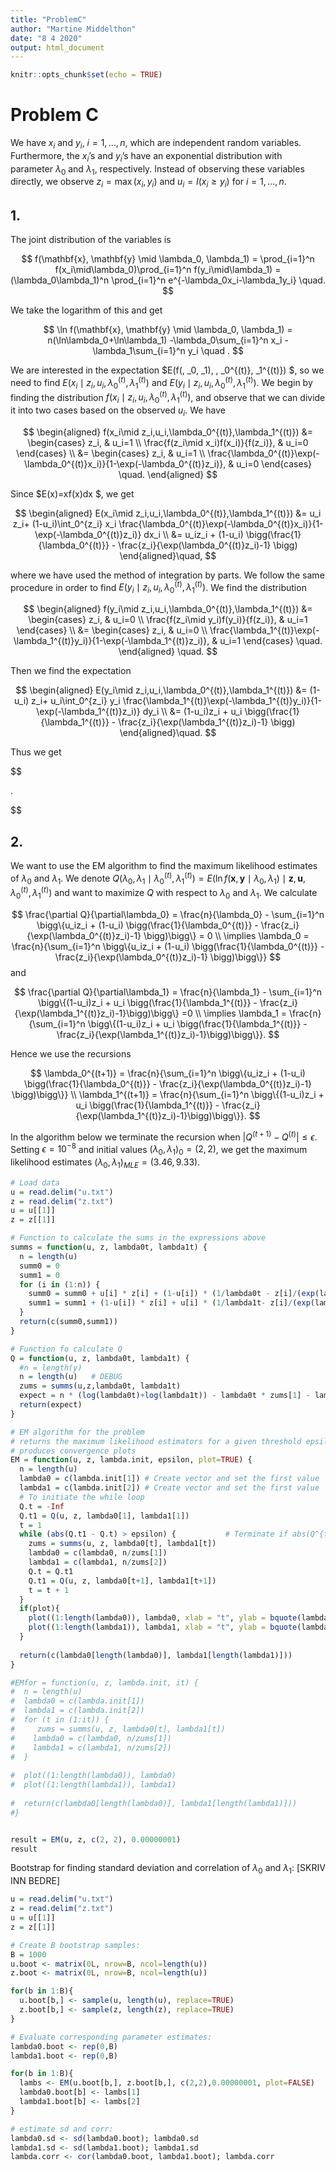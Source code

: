 ```yaml
---
title: "ProblemC"
author: "Martine Middelthon"
date: "8 4 2020"
output: html_document
---
```


```r
knitr::opts_chunk$set(echo = TRUE)
```

# Problem C

We have $x_i$ and $y_i$, $i=1,\ldots,n$, which are independent random variables. Furthermore, the $x_i$'s and $y_i$'s have an exponential distribution with parameter $\lambda_0$ and $\lambda_1$, respectively. Instead of observing these variables directly, we observe $z_i=\max(x_i,y_i)$ and $u_i=I(x_i\geq y_i)$ for $i=1,\ldots,n$.

## 1.

The joint distribution of the variables is

$$
  f(\mathbf{x}, \mathbf{y} \mid \lambda_0, \lambda_1) = \prod_{i=1}^n f(x_i\mid\lambda_0)\prod_{i=1}^n f(y_i\mid\lambda_1) = (\lambda_0\lambda_1)^n \prod_{i=1}^n e^{-\lambda_0x_i-\lambda_1y_i} \quad.
$$

We take the logarithm of this and get

$$
  \ln f(\mathbf{x}, \mathbf{y} \mid \lambda_0, \lambda_1) = n(\ln\lambda_0+\ln\lambda_1) -\lambda_0\sum_{i=1}^n x_i -\lambda_1\sum_{i=1}^n y_i \quad . 
$$

We are interested in the expectation $E(\ln f(\mathbf{x}, \mathbf{y} \mid \lambda_0, \lambda_1)\mid \mathbf{z}, \mathbf{u}, \lambda_0^{(t)}, \lambda_1^{(t)}) $, so we need to find $E(x_i\mid z_i,u_i,\lambda_0^{(t)},\lambda_1^{(t)})$ and $E(y_i\mid z_i,u_i,\lambda_0^{(t)},\lambda_1^{(t)})$.
We begin by finding the distribution $f(x_i\mid z_i,u_i,\lambda_0^{(t)},\lambda_1^{(t)})$, and observe that we can divide it into two cases based on the observed $u_i$. We have

$$
\begin{aligned}
  f(x_i\mid z_i,u_i,\lambda_0^{(t)},\lambda_1^{(t)}) &= \begin{cases} z_i, & u_i=1 \\ \frac{f(z_i\mid x_i)f(x_i)}{f(z_i)}, & u_i=0 \end{cases} \\
  &= \begin{cases} z_i, & u_i=1 \\ \frac{\lambda_0^{(t)}\exp(-\lambda_0^{(t)}x_i)}{1-\exp(-\lambda_0^{(t)}z_i)}, & u_i=0 \end{cases} \quad.
\end{aligned}
$$

Since $E(x)=\int xf(x)dx $, we get

$$
\begin{aligned}
  E(x_i\mid z_i,u_i,\lambda_0^{(t)},\lambda_1^{(t)}) &= u_i z_i+ (1-u_i)\int_0^{z_i} x_i \frac{\lambda_0^{(t)}\exp(-\lambda_0^{(t)}x_i)}{1-\exp(-\lambda_0^{(t)}z_i)} dx_i \\
  &= u_iz_i + (1-u_i) \bigg(\frac{1}{\lambda_0^{(t)}} - \frac{z_i}{\exp(\lambda_0^{(t)}z_i)-1} \bigg)
\end{aligned}\quad,
$$

where we have used the method of integration by parts.
We follow the same procedure in order to find $E(y_i\mid z_i,u_i,\lambda_0^{(t)},\lambda_1^{(t)})$. We find the distribution

$$
  \begin{aligned}
  f(y_i\mid z_i,u_i,\lambda_0^{(t)},\lambda_1^{(t)}) &= \begin{cases} z_i, & u_i=0 \\ \frac{f(z_i\mid y_i)f(y_i)}{f(z_i)}, & u_i=1 \end{cases} \\
  &= \begin{cases} z_i, & u_i=0 \\ \frac{\lambda_1^{(t)}\exp(-\lambda_1^{(t)}y_i)}{1-\exp(-\lambda_1^{(t)}z_i)}, & u_i=1 \end{cases} \quad.
\end{aligned} \quad.
$$

Then we find the expectation

$$
\begin{aligned}
  E(y_i\mid z_i,u_i,\lambda_0^{(t)},\lambda_1^{(t)}) &= (1-u_i) z_i+ u_i\int_0^{z_i} y_i \frac{\lambda_1^{(t)}\exp(-\lambda_1^{(t)}y_i)}{1-\exp(-\lambda_1^{(t)}z_i)} dy_i \\
  &= (1-u_i)z_i + u_i \bigg(\frac{1}{\lambda_1^{(t)}} - \frac{z_i}{\exp(\lambda_1^{(t)}z_i)-1} \bigg)
\end{aligned}\quad.
$$

Thus we get

$$
\begin{aligned}
  E(\ln f(\mathbf{x}, \mathbf{y} \mid \lambda_0, \lambda_1)\mid \mathbf{z}, \mathbf{u}, \lambda_0^{(t)}, \lambda_1^{(t)})
  &= E\bigg(n(\ln\lambda_0+\ln\lambda_1) -\lambda_0\sum_{i=1}^n x_i -\lambda_1\sum_{i=1}^n y_i\bigg) \\
  &= n(\ln\lambda_0+\ln\lambda_1) -\lambda_0\sum_{i=1}^n E(x_i\mid z_i,u_i,\lambda_0^{(t)},\lambda_1^{(t)}) -\lambda_1\sum_{i=1}^n E(y_i\mid z_i,u_i,\lambda_0^{(t)},\lambda_1^{(t)}) \\
  &= n(\ln\lambda_0+\ln\lambda_1) -\lambda_0\sum_{i=1}^n \bigg\{u_iz_i + (1-u_i) \bigg(\frac{1}{\lambda_0^{(t)}} - \frac{z_i}{\exp(\lambda_0^{(t)}z_i)-1} \bigg)\bigg\} -\lambda_1\sum_{i=1}^n \bigg\{(1-u_i)z_i + u_i \bigg(\frac{1}{\lambda_1^{(t)}} - \frac{z_i}{\exp(\lambda_1^{(t)}z_i)-1}\bigg)\bigg\}
\end{aligned}\quad.
  
$$


## 2.

We want to use the EM algorithm to find the maximum likelihood estimates of $\lambda_0$ and $\lambda_1$. We denote $Q(\lambda_0,\lambda_1\mid\lambda_0^{(t)},\lambda_1^{(t)}) = E(\ln f(\mathbf{x}, \mathbf{y} \mid \lambda_0, \lambda_1)\mid \mathbf{z}, \mathbf{u}, \lambda_0^{(t)}, \lambda_1^{(t)})$ and want to maximize $Q$ with respect to $\lambda_0$ and $\lambda_1$. We calculate

$$
  \frac{\partial Q}{\partial\lambda_0} = \frac{n}{\lambda_0} - \sum_{i=1}^n \bigg\{u_iz_i + (1-u_i) \bigg(\frac{1}{\lambda_0^{(t)}} - \frac{z_i}{\exp(\lambda_0^{(t)}z_i)-1} \bigg)\bigg\} = 0 \\
  \implies \lambda_0 = \frac{n}{\sum_{i=1}^n \bigg\{u_iz_i + (1-u_i) \bigg(\frac{1}{\lambda_0^{(t)}} - \frac{z_i}{\exp(\lambda_0^{(t)}z_i)-1} \bigg)\bigg\}}
$$
and

$$
  \frac{\partial Q}{\partial\lambda_1} = \frac{n}{\lambda_1} - \sum_{i=1}^n \bigg\{(1-u_i)z_i + u_i \bigg(\frac{1}{\lambda_1^{(t)}} - \frac{z_i}{\exp(\lambda_1^{(t)}z_i)-1}\bigg)\bigg\} =0 \\
  \implies \lambda_1 = \frac{n}{\sum_{i=1}^n \bigg\{(1-u_i)z_i + u_i \bigg(\frac{1}{\lambda_1^{(t)}} - \frac{z_i}{\exp(\lambda_1^{(t)}z_i)-1}\bigg)\bigg\}}.
$$

Hence we use the recursions

$$
  \lambda_0^{(t+1)} = \frac{n}{\sum_{i=1}^n \bigg\{u_iz_i + (1-u_i) \bigg(\frac{1}{\lambda_0^{(t)}} - \frac{z_i}{\exp(\lambda_0^{(t)}z_i)-1} \bigg)\bigg\}} \\
  \lambda_1^{(t+1)} = \frac{n}{\sum_{i=1}^n \bigg\{(1-u_i)z_i + u_i \bigg(\frac{1}{\lambda_1^{(t)}} - \frac{z_i}{\exp(\lambda_1^{(t)}z_i)-1}\bigg)\bigg\}}.
$$

In the algorithm below we terminate the recursion when $|Q^{(t+1)}-Q^{(t)}|\leq \epsilon$. Setting $\epsilon=10^{-8}$ and initial values $(\lambda_0,\lambda_1)_0=(2,2)$, we get the maximum likelihood estimates $(\lambda_0,\lambda_1)_{MLE}=(3.46,9.33)$.

```r
# Load data
u = read.delim("u.txt")
z = read.delim("z.txt")
u = u[[1]]
z = z[[1]]

# Function to calculate the sums in the expressions above
summs = function(u, z, lambda0t, lambda1t) {
  n = length(u)
  summ0 = 0
  summ1 = 0
  for (i in (1:n)) {
    summ0 = summ0 + u[i] * z[i] + (1-u[i]) * (1/lambda0t - z[i]/(exp(lambda0t*z[i])-1))
    summ1 = summ1 + (1-u[i]) * z[i] + u[i] * (1/lambda1t- z[i]/(exp(lambda1t*z[i])-1))
  }
  return(c(summ0,summ1))
}

# Function fo calculate Q
Q = function(u, z, lambda0t, lambda1t) {
  #n = length(y)
  n = length(u)   # DEBUG 
  zums = summs(u,z,lambda0t, lambda1t)
  expect = n * (log(lambda0t)+log(lambda1t)) - lambda0t * zums[1] - lambda1t * zums[2]
  return(expect)
}

# EM algorithm for the problem
# returns the maximum likelihood estimators for a given threshold epsilon
# produces convergence plots
EM = function(u, z, lambda.init, epsilon, plot=TRUE) {
  n = length(u)
  lambda0 = c(lambda.init[1]) # Create vector and set the first value
  lambda1 = c(lambda.init[2]) # Create vector and set the first value
  # To initiate the while loop
  Q.t = -Inf
  Q.t1 = Q(u, z, lambda0[1], lambda1[1])
  t = 1
  while (abs(Q.t1 - Q.t) > epsilon) {           # Terminate if abs(Q^{t+1}-Q^{t} <= epsilon)
    zums = summs(u, z, lambda0[t], lambda1[t])
    lambda0 = c(lambda0, n/zums[1])
    lambda1 = c(lambda1, n/zums[2])
    Q.t = Q.t1
    Q.t1 = Q(u, z, lambda0[t+1], lambda1[t+1])
    t = t + 1
  }
  if(plot){
    plot((1:length(lambda0)), lambda0, xlab = "t", ylab = bquote(lambda[0]), main = bquote("Convergence for"~lambda[0]))  # Convergence plot
    plot((1:length(lambda1)), lambda1, xlab = "t", ylab = bquote(lambda[1]), main = bquote("Convergence for"~lambda[1]))  # COnvergence plot
  }
  
  return(c(lambda0[length(lambda0)], lambda1[length(lambda1)]))
}

#EMfor = function(u, z, lambda.init, it) {
#  n = length(u)
#  lambda0 = c(lambda.init[1])
#  lambda1 = c(lambda.init[2])
#  for (t in (1:it)) {
#     zums = summs(u, z, lambda0[t], lambda1[t])
#    lambda0 = c(lambda0, n/zums[1])
#    lambda1 = c(lambda1, n/zums[2])
#  }
  
#  plot((1:length(lambda0)), lambda0)
#  plot((1:length(lambda1)), lambda1)
  
#  return(c(lambda0[length(lambda0)], lambda1[length(lambda1)]))
#}


result = EM(u, z, c(2, 2), 0.00000001)
result
```
Bootstrap for finding standard deviation and correlation of $\lambda_0$ and $\lambda_1$: [SKRIV INN BEDRE]

```r
u = read.delim("u.txt")
z = read.delim("z.txt")
u = u[[1]]
z = z[[1]]

# Create B bootstrap samples: 
B = 1000
u.boot <- matrix(0L, nrow=B, ncol=length(u))
z.boot <- matrix(0L, nrow=B, ncol=length(u))

for(b in 1:B){
  u.boot[b,] <- sample(u, length(u), replace=TRUE)
  z.boot[b,] <- sample(z, length(z), replace=TRUE)
}

# Evaluate corresponding parameter estimates:
lambda0.boot <- rep(0,B)
lambda1.boot <- rep(0,B)

for(b in 1:B){
  lambs <- EM(u.boot[b,], z.boot[b,], c(2,2),0.00000001, plot=FALSE)
  lambda0.boot[b] <- lambs[1]
  lambda1.boot[b] <- lambs[2]
}

# estimate sd and corr:
lambda0.sd <- sd(lambda0.boot); lambda0.sd
lambda1.sd <- sd(lambda1.boot); lambda1.sd
lambda.corr <- cor(lambda0.boot, lambda1.boot); lambda.corr
```

